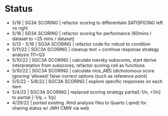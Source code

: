 # Status {.unnumbered}

-   5/18 \| SG3A SCORING \| refactor scoring to differentiate SATISFICING left vs right
-   5/18 \| SG3A SCORING \| refactor scoring for performance (60mins / dataset to \~25 mins / dataset)
-   5/13 - 5/16 \| SG3A SCORING \| refactor code for robust to condition
-   5/11/22 \| SGC3A SCORING \| cleanup text + continue response strategy analysis 111=Q3
-   5/10/22 \| SGC3A SCORING \| calculate tversky subscores, start derive interpretation from subscores, refactor scoring cell as functions
-   5/10/22 \| SGC3A SCORING \| calculate nice_ABS (dichotomous score ignoring 'allowed' false-correct options (such as reference point)
-   5/5/22 - 5/8/22 \| SGC3A SCORING \| explore specific responses on each item
-   5/4/22 \| SGC3A SCORING \| replaced scoring strategy partial\[-1/n, +1/n\] to partial \[-1/q, + 1/p\]
-   4/29/22 \| ported existing .Rmd analysis files to Quarto (.qmd) for sharing status w/ JMH CMW via web
